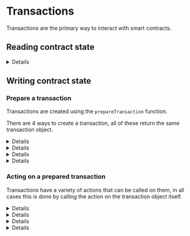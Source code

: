 
# Transactions

Transactions are the primary way to interact with smart contracts.

## Reading contract state

<Details summary='readContract' startExpanded>

You can read contract state directly using the `readContract` function.

```ts
import { readContract } from "thirdweb";

const balance = await readContract({
	//  ^? const balance: bigint
	contract: contract,
	method: "function balanceOf(address) view returns (uint256)",
	params: ["0x123..."],
});
```

</Details>

## Writing contract state

### Prepare a transaction

Transactions are created using the `prepareTransaction` function.

There are 4 ways to create a transaction, all of these return the same transaction object.

<Details summary="Method Signature" id='method-signature'>

```ts
import { prepareTransaction, parseEther } from "thirdweb";

const tx = prepareTransaction({
	contract,
	// pass the method signature that you want to call
	method: "function mintTo(address to, uint256 amount)",
	// and the params for that method
	// their types are automatically inferred based on the method signature
	params: ["0x123...", parseEther("100")],
});
```

</Details>

<Details summary="Automatic ABI Resolution" id='automatic-abi-resolution'>

```ts
import { prepareTransaction, parseEther } from "thirdweb";
const tx = prepareTransaction({
	contract,
	// in this case we only pass the name of the method we want to call
	method: "mintTo",
	// however using this method we lose type safety for our params
	params: ["0x123...", parseEther("100")],
});
```

</Details>

<Details summary="Explicit Contract ABI" id='explicit-abi'>

```ts
import { getContract, prepareTransaction, parseEther } from "thirdweb";

const contract = getContract({
  client,
	chainId,
  // the abi for the contract is defined here
  abi: [
    ...
    {
      name: "mintTo",
      inputs: [
        {
          type: "address",
          name: "to",
        },
        {
          type: "uint256",
          name: "amount",
        },
      ],
      type: "function",
    }
    ...
  ],
});

const tx = prepareTransaction({
  contract,
  // we get auto-completion for all the available functions on the contract ABI
  method: "mintTo",
  // including full type-safety for the params
  params: ["0x123...", parseEther("100")],
});
```

</Details>

<Details summary="ABI snippet" id='abi-snippet'>

```ts
import { prepareTransaction, parseEther } from "thirdweb";

const tx = prepareTransaction({
	contract,
	// Pass a snippet of the ABI for the method you want to call.
	method: {
		name: "mintTo",
		inputs: [
			{
				type: "address",
				name: "to",
			},
			{
				type: "uint256",
				name: "amount",
			},
		],
		type: "function",
	},
	// The Types of `params` are automatically inferred based on the ABI inputs.
	params: ["0x123...", parseEther("100")],
});
```

</Details>

### Acting on a prepared transaction

Transactions have a variety of actions that can be called on them, in all cases this is done by calling the action on the transaction object itself.

<Details summary='estimateGas'>

Estimating gas cost for a transaction

```ts
import { estimateGas } from "thirdweb";

const gasEstimate = await estimateGas({ transaction });
```

</Details>

<Details summary='sendTransaction'>

Send the prepared transaction to the blockchain. Sending a transaction requires a wallet.

See [Wallets](/typescript/v5/wallets) for more information on how to create a wallet.

```ts
import { sendTransaction } from "thirdweb";
import { privateKeyWallet } from "thirdweb/wallets";

const wallet = privateKeyWallet({ client });

const transactionResult = await sendTransaction({
	transaction,
	wallet,
});
```

</Details>

<Details summary="waitForReceipt">

Wait for a transaction to be mined and get the transaction receipt.

```ts
import { waitForReceipt } from "thirdweb";

const wallet = privateKeyWallet({ client });

const transactionResult = await sendTransaction({
	transaction,
	wallet,
});

const receipt = await waitForReceipt(transactionResult);
```

</Details>

<Details summary='readContract'>

Reading contract state using a transaction.

```ts
import { prepareTransaction, readTransaction } from "thirdweb";

const tx = prepareTransaction({
	contract,
	method: "function balanceOf(address) view returns (uint256)",
	params: ["0x123..."],
});

const balance = await readTransaction(tx);
//    ^? const balance: bigint
```

</Details>
